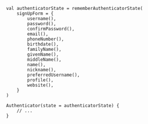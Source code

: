 ```kotlin{3-16}
val authenticatorState = rememberAuthenticatorState(
    signUpForm = {
        username(),
        password(),
        confirmPassword(),
        email(),
        phoneNumber(),
        birthdate(),
        familyName(),
        givenName(),
        middleName(),
        name(),
        nickname(),
        preferredUsername(),
        profile(),
        website(),
    }
)

Authenticator(state = authenticatorState) {
    // ...
}
```

